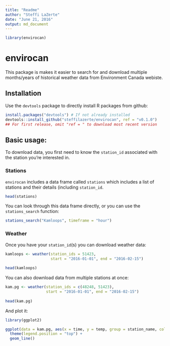 ```yaml
---
title: "Readme"
author: "Steffi LaZerte"
date: "June 21, 2016"
output: md_document
---
```


```r
library(envirocan)
```

# envirocan

This package is makes it easier to search for and download multiple months/years of historical weather data from Environment Canada webiste.

## Installation

Use the `devtools` package to directly install R packages from github:

```r
install.packages("devtools") # If not already installed
devtools::install_github("steffilazerte/envirocan", ref = "v0.1.0") 
## For first release, omit "ref = " to download most recent version
```

## Basic usage:

To download data, you first need to know the `station_id` associated with the station you're interested in.

### Stations

`envirocan` includes a data frame called `stations` which includes a list of stations and their details (including `station_id`.

```r
head(stations)
```

You can look through this data frame directly, or you can use the `stations_search` function:

```r
stations_search("Kamloops", timeframe = "hour")
```

### Weather

Once you have your `station_id`(s) you can download weather data:

```r
kamloops <- weather(station_ids = 51423,
                    start = "2016-01-01", end = "2016-02-15")
                    
head(kamloops)

```

You can also download data from multiple stations at once:

```r
kam.pg <- weather(station_ids = c(48248, 51423),
                  start = "2016-01-01", end = "2016-02-15")
                    
head(kam.pg)
```

And plot it:

```r
library(ggplot2)

ggplot(data = kam.pg, aes(x = time, y = temp, group = station_name, colour = station_name)) +
  theme(legend.position = "top") +
  geom_line()
```
